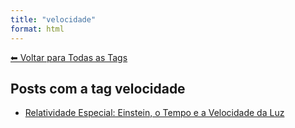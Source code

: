 ```yaml
---
title: "velocidade"
format: html
---
```


[⬅ Voltar para Todas as Tags](../tags.qmd)

## Posts com a tag **velocidade**

- [Relatividade Especial: Einstein, o Tempo e a Velocidade da Luz](/posts/fisica/relatividade-especial.html)
